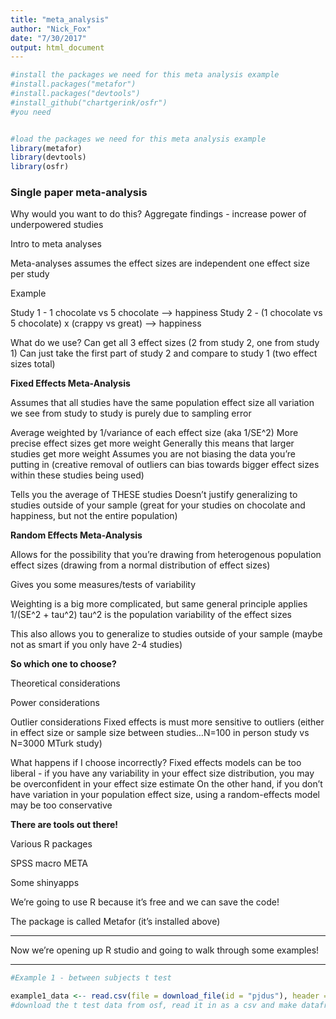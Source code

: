 ```yaml
---
title: "meta_analysis"
author: "Nick_Fox"
date: "7/30/2017"
output: html_document
---
```


```r
#install the packages we need for this meta analysis example
#install.packages("metafor")
#install.packages("devtools")
#install_github("chartgerink/osfr")
#you need


#load the packages we need for this meta analysis example
library(metafor)
library(devtools)
library(osfr)

```


### Single paper meta-analysis

Why would you want to do this?
  Aggregate findings - increase power of underpowered studies
  
Intro to meta analyses
  
  Meta-analyses assumes the effect sizes are independent
    one effect size per study
    
  Example
  
  Study 1 - 1 chocolate vs 5 chocolate --> happiness
  Study 2 - (1 chocolate vs 5 chocolate) x (crappy vs great) --> happiness
  
  What do we use?
    Can get all 3 effect sizes (2 from study 2, one from study 1)
    Can just take the first part of study 2 and compare to study 1 (two effect sizes total)
    

<b>Fixed Effects Meta-Analysis</b>

  Assumes that all studies have the same population effect size
    all variation we see from study to study is purely due to sampling error
    
  Average weighted by 1/variance of each effect size (aka 1/SE^2)
    More precise effect sizes get more weight
    Generally this means that larger studies get more weight
    Assumes you are not biasing the data you're putting in (creative removal of outliers can bias towards bigger effect sizes within these studies being used)
    
Tells you the average of THESE studies
  Doesn't justify generalizing to studies outside of your sample (great for your studies on chocolate and happiness, but not the entire population)
      
<b>Random Effects Meta-Analysis</b>

Allows for the possibility that you're drawing from heterogenous population effect sizes
  (drawing from a normal distribution of effect sizes)
  
  Gives you some measures/tests of variability
  
  Weighting is a big more complicated, but same general principle applies
    1/(SE^2 + tau^2)
      tau^2 is the population variability of the effect sizes
  
  This also allows you to generalize to studies outside of your sample
    (maybe not as smart if you only have 2-4 studies)
    
<b>So which one to choose?</b>

Theoretical considerations

Power considerations

Outlier considerations
  Fixed effects is must more sensitive to outliers (either in effect size or sample size between studies...N=100 in person study vs N=3000 MTurk study)

What happens if I choose incorrectly?
  Fixed effects models can be too liberal - if you have any variability in your effect size distribution, you may be overconfident in your effect size estimate
  On the other hand, if you don't have variation in your population effect size, using a random-effects model may be too conservative
  
<b>There are tools out there!</b>

  Various R packages
  
  SPSS macro META
  
  Some shinyapps
  
  We're going to use R because it's free and we can save the code!
  
The package is called Metafor (it's installed above)
  
-----------------

Now we're opening up R studio and going to walk through some examples!

-----------------

```r

#Example 1 - between subjects t test

example1_data <-- read.csv(file = download_file(id = "pjdus"), header = TRUE)
#download the t test data from osf, read it in as a csv and make dataframe









```

